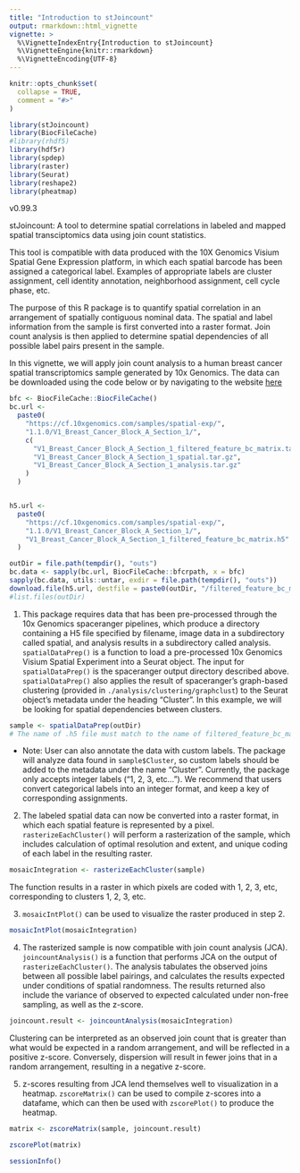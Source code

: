 ```yaml
---
title: "Introduction to stJoincount"
output: rmarkdown::html_vignette
vignette: >
  %\VignetteIndexEntry{Introduction to stJoincount}
  %\VignetteEngine{knitr::rmarkdown}
  %\VignetteEncoding{UTF-8}
---
```


```r
knitr::opts_chunk$set(
  collapse = TRUE,
  comment = "#>"
)
```

```r
library(stJoincount)
library(BiocFileCache)
#library(rhdf5)
library(hdf5r)
library(spdep)
library(raster)
library(Seurat)
library(reshape2)
library(pheatmap)
```

v0.99.3

stJoincount: A tool to determine spatial correlations in labeled and mapped spatial transciptomics data using join count statistics.  

This tool is compatible with data produced with the 10X Genomics Visium Spatial Gene Expression platform, in which each spatial barcode has been assigned a categorical label. Examples of appropriate labels are cluster assignment, cell identity annotation, neighborhood assignment, cell cycle phase, etc. 

The purpose of this R package is to quantify spatial correlation in an arrangement of spatially contiguous nominal data. The spatial and label information from the sample is first converted into a raster format. Join count analysis is then applied to determine spatial dependencies of all possible label pairs present in the sample.  

In this vignette, we will apply join count analysis to a human breast cancer spatial transcriptomics sample generated by 10x Genomics. The data can be downloaded using the code below or by navigating to the website [here](https://www.10xgenomics.com/resources/datasets/human-breast-cancer-block-a-section-1-1-standard-1-1-0)
```r

bfc <- BiocFileCache::BiocFileCache()
bc.url <-
  paste0(
    "https://cf.10xgenomics.com/samples/spatial-exp/",
    "1.1.0/V1_Breast_Cancer_Block_A_Section_1/",
    c(
      "V1_Breast_Cancer_Block_A_Section_1_filtered_feature_bc_matrix.tar.gz",
      "V1_Breast_Cancer_Block_A_Section_1_spatial.tar.gz",
      "V1_Breast_Cancer_Block_A_Section_1_analysis.tar.gz"
    )
  )


h5.url <-
  paste0(
    "https://cf.10xgenomics.com/samples/spatial-exp/",
    "1.1.0/V1_Breast_Cancer_Block_A_Section_1/",
    "V1_Breast_Cancer_Block_A_Section_1_filtered_feature_bc_matrix.h5"
  )

outDir = file.path(tempdir(), "outs")
bc.data <- sapply(bc.url, BiocFileCache::bfcrpath, x = bfc)
sapply(bc.data, utils::untar, exdir = file.path(tempdir(), "outs"))
download.file(h5.url, destfile = paste0(outDir, "/filtered_feature_bc_matrix.h5"), method="auto")
#list.files(outDir)
```

1. This package requires data that has been pre-processed through the 10x Genomics spaceranger pipelines, which produce a directory containing a H5 file specified by filename, image data in a subdirectory called spatial, and analysis results in a subdirectory called analysis. `spatialDataPrep()` is a function to load a pre-processed 10x Genomics Visium Spatial Experiment into a Seurat object.  The input for `spatialDataPrep()` is the spaceranger output directory described above. `spatialDataPrep()` also applies the result of spaceranger's graph-based clustering (provided in `./analysis/clustering/graphclust`) to the Seurat object's metadata under the heading "Cluster". In this example, we will be looking for spatial dependencies between clusters. 
```r
sample <- spatialDataPrep(outDir)
# The name of .h5 file must match to the name of filtered_feature_bc_matrix
```
* Note: User can also annotate the data with custom labels. The package will analyze data found in `sample$Cluster`, so custom labels should be added to the metadata under the name "Cluster". Currently, the package only accepts integer labels ("1, 2, 3, etc..."). We recommend that users convert categorical labels into an integer format, and keep a key of corresponding assignments. 

2. The labeled spatial data can now be converted into a raster format, in which each spatial feature is represented by a pixel. `rasterizeEachCluster()` will perform a rasterization of the sample, which includes calculation of optimal resolution and extent, and unique coding of each label in the resulting raster. 

```r
mosaicIntegration <- rasterizeEachCluster(sample)
```
The function results in a raster in which pixels are coded with 1, 2, 3, etc, corresponding to clusters 1, 2, 3, etc.

3. `mosaicIntPlot()` can be used to visualize the raster produced in step 2. 
```r
mosaicIntPlot(mosaicIntegration)
```

4. The rasterized sample is now compatible with join count analysis (JCA). `joincountAnalysis()` is a function that performs JCA on the output of `rasterizeEachCluster()`. The analysis tabulates the observed joins between all possible label pairings, and calculates the results expected under conditions of spatial randomness. The results returned also include the variance of observed to expected calculated under non-free sampling, as well as the z-score. 
```r
joincount.result <- joincountAnalysis(mosaicIntegration)
```
Clustering can be interpreted as an observed join count that is greater than what would be expected in a random arrangement, and will be reflected in a positive z-score. Conversely, dispersion will result in fewer joins that in a random arrangement, resulting in a negative z-score. 

5. z-scores resulting from JCA lend themselves well to visualization in a heatmap. `zscoreMatrix()` can be used to compile z-scores into a datafame, which can then be used with `zscorePlot()` to produce the heatmap. 
```r
matrix <- zscoreMatrix(sample, joincount.result)
```

```r
zscorePlot(matrix)
```

```r
sessionInfo()
```
